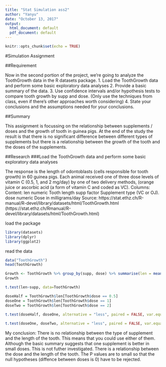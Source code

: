 ```yaml
---
title: "Stat Simulation ass2"
author: "Yanyu"
date: "October 13, 2017"
output:
  html_document: default
  pdf_document: default
---
```


```r
knitr::opts_chunk$set(echo = TRUE)
```

#Simulation Assignment

##Requirement

Now in the second portion of the project, we're going to analyze the ToothGrowth data in the R datasets package. 1. Load the ToothGrowth data and perform some basic exploratory data analyses 2. Provide a basic summary of the data. 3. Use confidence intervals and/or hypothesis tests to compare tooth growth by supp and dose. (Only use the techniques from class, even if there's other approaches worth considering) 4. State your conclusions and the assumptions needed for your conclusions. 

##Summary

This assignment is focussing on the relationship between supplements / doses and the growth of tooth in guinea pigs. At the end of the study the result is that there is no significant difference between different types of supplements but there is a relationship between the growth of the tooth and the doses of the supplements.

##Research
###Load the ToothGrowth data and perform some basic exploratory data analyses 

The response is the length of odontoblasts (cells responsible for tooth growth) in 60 guinea pigs. Each animal received one of three dose levels of vitamin C (0.5, 1, and 2 mg/day) by one of two delivery methods, (orange juice or ascorbic acid (a form of vitamin C and coded as VC). Columns: Content: len numeric Tooth length supp factor Supplement type (VC or OJ). dose numeric Dose in milligrams/day Source: https://stat.ethz.ch/R-manual/R-devel/library/datasets/html/ToothGrowth.html (https://stat.ethz.ch/Rmanual/R-devel/library/datasets/html/ToothGrowth.html)

load the package
```r
library(datasets) 
library(dplyr)
library(ggplot2) 

```

read the data
```r
data("ToothGrowth") 
head(ToothGrowth)
```


```r
Growth <- ToothGrowth %>% group_by(supp, dose) %>% summarise(len = mean(len)) 
Growth
```


```r
t.test(len~supp, data=ToothGrowth)
```

```r
doseHalf = ToothGrowth$len[ToothGrowth$dose == 0.5] 
doseOne = ToothGrowth$len[ToothGrowth$dose == 1] 
doseTwo = ToothGrowth$len[ToothGrowth$dose == 2] 
 
t.test(doseHalf, doseOne, alternative = "less", paired = FALSE, var.equal = FALSE, conf.level = 0.95)
```


```r
t.test(doseOne, doseTwo, alternative = "less", paired = FALSE, var.equal = FALSE, conf.level = 0.95)
```

My conclusion: There is no relationship between the type of supplement and the length of the tooth. This means that you could use either of them. Although the basic summary suggests that one supplement is better in small doses. This is not futher investigated. There is a relationship between the dose and the length of the tooth. The P values are to small so that the null hypotheses (diffence between doses is 0) have to be rejected.